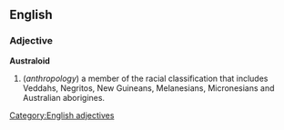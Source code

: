 ==English==
===Adjective===
[[Category:English adjectives]]
'''Australoid'''
#(''anthropology'') a member of the racial classification that includes Veddahs, Negritos, New Guineans, Melanesians, Micronesians and Australian aborigines.